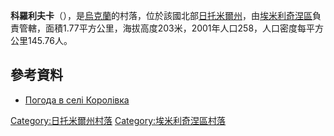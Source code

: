 {{coord|50|54|10|N|27|58|55|E|scale:30000|display=title}}

'''科羅利夫卡'''（{{lang-uk|Королівка}}），是[[烏克蘭|烏克蘭]]的村落，位於該國北部[[日托米爾州|日托米爾州]]，由[[埃米利奇涅區|埃米利奇涅區]]負責管轄，面積1.77平方公里，海拔高度203米，2001年人口258，人口密度每平方公里145.76人。

==參考資料== 
* [http://weather.in.ua/ua/zhitomirskaja/11556 Погода в селі Королівка]

{{DEFAULTSORT:Королівка}}
[[Category:日托米爾州村落|Category:日托米爾州村落]]
[[Category:埃米利奇涅區村落|Category:埃米利奇涅區村落]]


{{Zhytomyr-geo-stub}}